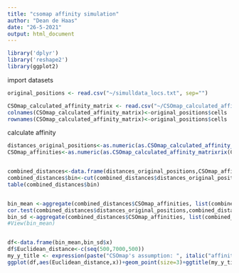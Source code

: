 ---
title: "csomap affinity simulation"
author: "Dean de Haas"
date: "26-5-2021"
output: html_document
---

```{r setup, include=FALSE}
library('dplyr')
library('reshape2')
library(ggplot2)
```

import datasets

```{r cars}

original_positions <- read.csv("~/simulldata_locs.txt", sep="")

CSOmap_calculated_affinity_matrix <- read.csv("~/CSOmap_calculated_affinity_matrix_sim_giotto2.txt", header=FALSE)
colnames(CSOmap_calculated_affinity_matrix)<-original_positions$cells
rownames(CSOmap_calculated_affinity_matrix)<-original_positions$cells

```

calculate affinity

```{r pressure, echo=FALSE}
distances_original_positions<-as.numeric(as.CSOmap_calculated_affinity_matrixrix(dist(original_positions[,c(2,3)],'euclidean')))
CSOmap_affinities<-as.numeric(as.CSOmap_calculated_affinity_matrixrix(CSOmap_calculated_affinity_matrix))


combined_distances<-data.frame(distances_original_positions,CSOmap_affinities)
combined_distances$bin<-cut(combined_distances$distances_original_positions,c(seq(0,7000,500)))
table(combined_distances$bin)


bin_mean <-aggregate(combined_distances$CSOmap_affinities, list(combined_distances$bin), function(x) mean = mean(x)) 
cor.test(combined_distances$distances_original_positions,combined_distances$CSOmap_affinities,method='spearman')
bin_sd <-aggregate(combined_distances$CSOmap_affinities, list(combined_distances$bin), function(x) sd = sd(x))
#View(bin_mean)


df<-data.frame(bin_mean,bin_sd$x)
df$Euclidean_distance<-c(seq(500,7000,500))
my_y_title <- expression(paste("CSOmap's assumption: ", italic("affinity")))
ggplot(df,aes(Euclidean_distance,x))+geom_point(size=3)+ggtitle(my_y_title)+geom_errorbar(aes(ymin=as.numeric(x)-as.numeric(bin_sd.x),ymax=as.numeric(x)+as.numeric(bin_sd.x)), width=100,position=position_dodge(.9)) +xlab("Reference spatial Euclidean distance") + ylab("Pairwise affinities")+theme(text = element_text(size = 15),axis.text.x = element_text( size=15),axis.text.y = element_text( size=15))+geom_line(size=0.1)+scale_x_continuous( breaks=c(0,500,1500,2500,3500,4500,5500,6500))

```


